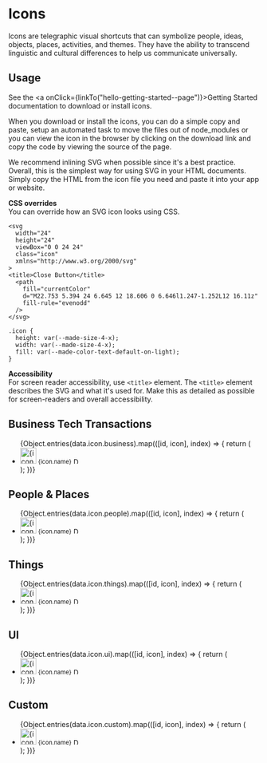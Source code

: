 
<Meta title="Foundations/Icons" />

# Icons

Icons are telegraphic visual shortcuts that can symbolize people, ideas, objects, places, activities, and themes. They have the ability to transcend linguistic and cultural differences to help us communicate universally.

## Usage

See the <a onClick={linkTo("hello-getting-started--page")}>Getting Started</a> documentation to download or install icons.

When you download or install the icons, you can do a simple copy and paste, setup an automated task to move the files out of node_modules or you can view the icon in the browser by clicking on the download link and copy the code by viewing the source of the page.

We recommend inlining SVG when possible since it's a best practice. Overall, this is the simplest way for using SVG in your HTML documents. Simply copy the HTML from the icon file you need and paste it into your app or website.

**CSS overrides**  
You can override how an SVG icon looks using CSS.

```
<svg
  width="24"
  height="24"
  viewBox="0 0 24 24"
  class="icon"
  xmlns="http://www.w3.org/2000/svg"
>
<title>Close Button</title>
  <path
    fill="currentColor"
    d="M22.753 5.394 24 6.645 12 18.606 0 6.646l1.247-1.252L12 16.11z"
    fill-rule="evenodd"
  />
</svg>
```

```
.icon {
  height: var(--made-size-4-x);
  width: var(--made-size-4-x);
  fill: var(--made-color-text-default-on-light);
}
```

**Accessibility**  
For screen reader accessibility, use `<title>` element.
The `<title>` element describes the SVG and what it's used for. Make this as detailed as possible for screen-readers and overall accessibility.

## Business Tech Transactions

<Story name="Business Tech Transactions">
  <ul className="made-s-icons__list">
    {Object.entries(data.icon.business).map(([id, icon], index) => {
      return (
        <li className="made-s-icons__list-item" key={index}>
          <img src={icon.value} alt={icon.name} width="32" height="32" />
          <small className="made-s-icons__small">{icon.name}</small>
          <a
            className="made-s-icons__download"
            href={icon.value}
            target="_blank"
            title="opens in a new window"
          >
            <img
              src="https://made.mastercard.com/icons/1.0.0/custom/download.svg"
              alt="Download icon"
              width="12"
              height="12"
            />
          </a>
        </li>
      );
    })}
  </ul>
</Story>

## People &amp; Places

<Story name="People Places Icons">
  <ul className="made-s-icons__list">
    {Object.entries(data.icon.people).map(([id, icon], index) => {
      return (
        <li className="made-s-icons__list-item" key={index}>
          <img src={icon.value} alt={icon.name} width="32" height="32" />
          <small className="made-s-icons__small">{icon.name}</small>
          <a
            className="made-s-icons__download"
            href={icon.value}
            target="_blank"
            title="opens in a new window"
          >
            <img
              src="https://made.mastercard.com/icons/1.0.0/custom/download.svg"
              alt="Download icon"
              width="12"
              height="12"
            />
          </a>
        </li>
      );
    })}
  </ul>
</Story>

## Things

<Story name="Things Icons">
  <ul className="made-s-icons__list">
    {Object.entries(data.icon.things).map(([id, icon], index) => {
      return (
        <li className="made-s-icons__list-item" key={index}>
          <img src={icon.value} alt={icon.name} width="32" height="32" />
          <small className="made-s-icons__small">{icon.name}</small>
          <a
            className="made-s-icons__download"
            href={icon.value}
            target="_blank"
            title="opens in a new window"
          >
            <img
              src="https://made.mastercard.com/icons/1.0.0/custom/download.svg"
              alt="Download icon"
              width="12"
              height="12"
            />
          </a>
        </li>
      );
    })}
  </ul>
</Story>

## UI

<Story name="UI Icons">
  <ul className="made-s-icons__list">
    {Object.entries(data.icon.ui).map(([id, icon], index) => {
      return (
        <li className="made-s-icons__list-item" key={index}>
          <img src={icon.value} alt={icon.name} width="32" height="32" />
          <small className="made-s-icons__small">{icon.name}</small>
          <a
            className="made-s-icons__download"
            href={icon.value}
            target="_blank"
            title="opens in a new window"
          >
            <img
              src="https://made.mastercard.com/icons/1.0.0/custom/download.svg"
              alt="Download icon"
              width="12"
              height="12"
            />
          </a>
        </li>
      );
    })}
  </ul>
</Story>

## Custom

<Story name="Custom Icons">
  <ul className="made-s-icons__list">
    {Object.entries(data.icon.custom).map(([id, icon], index) => {
      return (
        <li className="made-s-icons__list-item" key={index}>
          <img src={icon.value} alt={icon.name} width="32" height="32" />
          <small className="made-s-icons__small">{icon.name}</small>
          <a
            className="made-s-icons__download"
            href={icon.value}
            target="_blank"
            title="opens in a new window"
          >
            <img
              src="https://made.mastercard.com/icons/1.0.0/custom/download.svg"
              alt="Download icon"
              width="12"
              height="12"
            />
            </a>
        </li>
      );
    })}
  </ul>
</Story>

